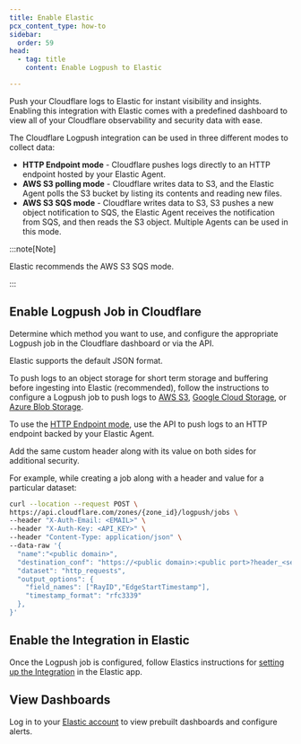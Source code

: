 ```yaml
---
title: Enable Elastic
pcx_content_type: how-to
sidebar:
  order: 59
head:
  - tag: title
    content: Enable Logpush to Elastic

---
```


Push your Cloudflare logs to Elastic for instant visibility and insights. Enabling this integration with Elastic comes with a predefined dashboard to view all of your Cloudflare observability and security data with ease.

The Cloudflare Logpush integration can be used in three different modes to collect data:

* **HTTP Endpoint mode** - Cloudflare pushes logs directly to an HTTP endpoint hosted by your Elastic Agent.
* **AWS S3 polling mode** - Cloudflare writes data to S3, and the Elastic Agent polls the S3 bucket by listing its contents and reading new files.
* **AWS S3 SQS mode** - Cloudflare writes data to S3, S3 pushes a new object notification to SQS, the Elastic Agent receives the notification from SQS, and then reads the S3 object. Multiple Agents can be used in this mode.

:::note[Note]


Elastic recommends the AWS S3 SQS mode.


:::

## Enable Logpush Job in Cloudflare

Determine which method you want to use, and configure the appropriate Logpush job in the Cloudflare dashboard or via the API.

Elastic supports the default JSON format.

To push logs to an object storage for short term storage and buffering before ingesting into Elastic (recommended), follow the instructions to configure a Logpush job to push logs to [AWS S3](/logs/get-started/enable-destinations/aws-s3/), [Google Cloud Storage](/logs/get-started/enable-destinations/google-cloud-storage/), or [Azure Blob Storage](/logs/get-started/enable-destinations/azure/).

To use the [HTTP Endpoint mode](/logs/get-started/enable-destinations/http/), use the API to push logs to an HTTP endpoint backed by your Elastic Agent.

Add the same custom header along with its value on both sides for additional security.

For example, while creating a job along with a header and value for a particular dataset:

```bash
curl --location --request POST \
https://api.cloudflare.com/zones/{zone_id}/logpush/jobs \
--header "X-Auth-Email: <EMAIL>" \
--header "X-Auth-Key: <API_KEY>" \
--header "Content-Type: application/json" \
--data-raw '{
  "name":"<public domain>",
  "destination_conf": "https://<public domain>:<public port>?header_<secret_header>=<secret_value>",
  "dataset": "http_requests",
  "output_options": {
    "field_names": ["RayID","EdgeStartTimestamp"],
    "timestamp_format": "rfc3339"
  },
}'
```

## Enable the Integration in Elastic

Once the Logpush job is configured, follow Elastics instructions for [setting up the Integration](https://docs.elastic.co/integrations/cloudflare_logpush) in the Elastic app.

## View Dashboards

Log in to your [Elastic account](https://www.elastic.co/) to view prebuilt dashboards and configure alerts.
